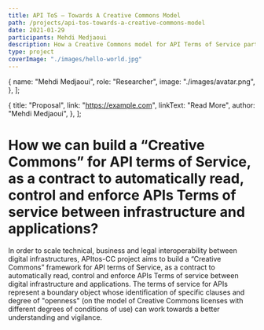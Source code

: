```yaml
---
title: API ToS — Towards A Creative Commons Model
path: /projects/api-tos-towards-a-creative-commons-model
date: 2021-01-29
participants: Mehdi Medjaoui
description: How a Creative Commons model for API Terms of Service participate in the creation of open, safe and sustainable ecosystem for digital infrastructure?
type: project
coverImage: "./images/hello-world.jpg"
---
```


  {
    name: "Mehdi Medjaoui",
    role: "Researcher",
    image: "./images/avatar.png",
  },
];

  {
    title: "Proposal",
    link: "https://example.com",
    linkText: "Read More",
    author: "Mehdi Medjaoui",
  },
];

# How we can build a “Creative Commons” for API terms of Service, as a contract to automatically read, control and enforce APIs Terms of service between infrastructure and applications?

In order to scale technical, business and legal interoperability between digital infrastructures, APItos-CC project aims to  build a “Creative Commons” framework for API terms of Service, as a contract to automatically read, control and enforce APIs Terms of service between digital infrastructure and applications. The terms of service for APIs represent a boundary object whose identification of specific clauses and degree of "openness" (on the model of Creative Commons licenses with different degrees of conditions of use) can work towards a better understanding and vigilance.
